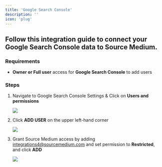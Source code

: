 ```yaml
---
title: 'Google Search Console'
description: ''
icon: 'plug'
---
```


## Follow this integration guide to connect your Google Search Console data to Source Medium.

### Requirements

- **Owner or Full user** access for **Google Search Console** to add users

### Steps

1. Navigate to Google Search Console Settings & Click on **Users and permissions**
    
    ![](/images/article-imgs/google-search-console-integration/Untitled.png)
    
2. Click **ADD USER** on the upper left-hand corner
    
    ![](/images/article-imgs/google-search-console-integration/Untitled1.png)
    
3. Grant Source Medium access by adding integrations4@sourcemedium.com and set permission to **Restricted**, and click **ADD**
    
    ![](/images/article-imgs/google-search-console-integration/Untitled2.png)